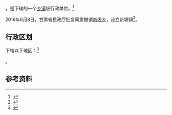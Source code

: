{{中国乡级行政区|62/04/22/222/000}}

'''{{PAGENAMEBASE}}'''，是{{PRC admin/fullname|62/04/22/222/000|3}}下辖的一个[[乡镇|乡镇]]级行政单位。<ref>{{PRC admin/ref sgc|{{PRC admin/parent|62/04/22/222/000}}}}</ref>

2016年6月8日，甘肃省民政厅批复同意撤销[[新塬乡|新塬乡]]，设立新塬镇<ref>{{Cite web |url=http://hnzc.baiyin.cn/Item/156454.aspx |title=甘肃省民政厅关于白银市平川区黄峤乡等17个乡撤乡改镇的批复（甘民复〔2016〕68号） |accessdate=2017-09-16 |archive-date=2017-09-17 |archive-url=https://web.archive.org/web/20170917032405/http://hnzc.baiyin.cn/Item/156454.aspx |dead-url=yes }}</ref>。

== 行政区划 ==

{{PAGENAMEBASE}}下辖以下地区：<ref>{{PRC admin/ref sgc|62/04/22/222/000}}</ref>

{{PRC admin/children|62/04/22/222/000}}。

== 参考资料 ==

{{reflist}}

{{行政区划小作品}}
{{PRC admin/navcat|62/04/22/222/000}}